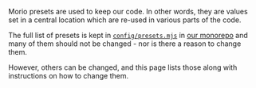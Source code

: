 Morio presets are used to keep our code. In other words, they are values 
set in a central location which are re-used in various parts of the code.

The full list of presets is kept in
[`config/presets.mjs`](https://github.com/certeu/morio/blob/develop/config/presets.mjs)
in [our monorepo](https://github.com/certeu/morio) and many of them should not
be changed - nor is there a reason to change them.

However, others can be changed, and this page lists those along with
instructions on how to change them.

